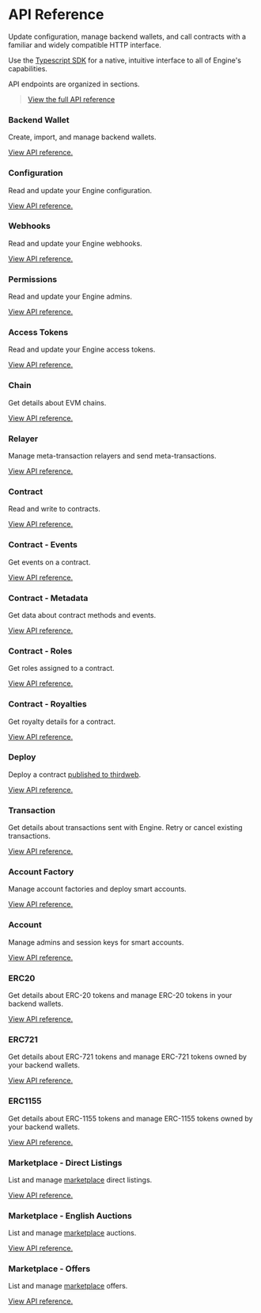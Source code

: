 
# API Reference

Update configuration, manage backend wallets, and call contracts with a familiar and widely compatible HTTP interface.

<Callout title="Using Typescript?" variant="info">

Use the [Typescript SDK](/infrastructure/engine/references/typescript) for a native, intuitive interface to all of Engine's capabilities.

</Callout>

API endpoints are organized in sections.

> [View the full API reference](https://redocly.github.io/redoc/?url=https://demo.web3api.thirdweb.com/json)

### Backend Wallet

Create, import, and manage backend wallets.

[View API reference.](https://redocly.github.io/redoc/?url=https://demo.web3api.thirdweb.com/json#tag/Backend-Wallet)

### Configuration

Read and update your Engine configuration.

[View API reference.](https://redocly.github.io/redoc/?url=https://demo.web3api.thirdweb.com/json#tag/Configuration)

### Webhooks

Read and update your Engine webhooks.

[View API reference.](https://redocly.github.io/redoc/?url=https://demo.web3api.thirdweb.com/json#tag/Webhooks)

### Permissions

Read and update your Engine admins.

[View API reference.](https://redocly.github.io/redoc/?url=https://demo.web3api.thirdweb.com/json#tag/Permissions)

### Access Tokens

Read and update your Engine access tokens.

[View API reference.](https://redocly.github.io/redoc/?url=https://demo.web3api.thirdweb.com/json#tag/Access-Tokens)

### Chain

Get details about EVM chains.

[View API reference.](https://redocly.github.io/redoc/?url=https://demo.web3api.thirdweb.com/json#tag/Relayer)

### Relayer

Manage meta-transaction relayers and send meta-transactions.

[View API reference.](https://redocly.github.io/redoc/?url=https://demo.web3api.thirdweb.com/json#tag/Chain)

### Contract

Read and write to contracts.

[View API reference.](https://redocly.github.io/redoc/?url=https://demo.web3api.thirdweb.com/json#tag/Contract)

### Contract - Events

Get events on a contract.

[View API reference.](https://redocly.github.io/redoc/?url=https://demo.web3api.thirdweb.com/json#tag/Contract-Events)

### Contract - Metadata

Get data about contract methods and events.

[View API reference.](https://redocly.github.io/redoc/?url=https://demo.web3api.thirdweb.com/json#tag/Contract-Metadata)

### Contract - Roles

Get roles assigned to a contract.

[View API reference.](https://redocly.github.io/redoc/?url=https://demo.web3api.thirdweb.com/json#tag/Contract-Roles)

### Contract - Royalties

Get royalty details for a contract.

[View API reference.](https://redocly.github.io/redoc/?url=https://demo.web3api.thirdweb.com/json#tag/Contract-Royalties)

### Deploy

Deploy a contract [published to thirdweb](https://thirdweb.com/explore).

[View API reference.](https://redocly.github.io/redoc/?url=https://demo.web3api.thirdweb.com/json#tag/contracts/deploy/overview)

### Transaction

Get details about transactions sent with Engine. Retry or cancel existing transactions.

[View API reference.](https://redocly.github.io/redoc/?url=https://demo.web3api.thirdweb.com/json#tag/Transaction)

### Account Factory

Manage account factories and deploy smart accounts.

[View API reference.](https://redocly.github.io/redoc/?url=https://demo.web3api.thirdweb.com/json#tag/Account-Factory)

### Account

Manage admins and session keys for smart accounts.

[View API reference.](https://redocly.github.io/redoc/?url=https://demo.web3api.thirdweb.com/json#tag/Account)

### ERC20

Get details about ERC-20 tokens and manage ERC-20 tokens in your backend wallets.

[View API reference.](https://redocly.github.io/redoc/?url=https://demo.web3api.thirdweb.com/json#tag/ERC20)

### ERC721

Get details about ERC-721 tokens and manage ERC-721 tokens owned by your backend wallets.

[View API reference.](https://redocly.github.io/redoc/?url=https://demo.web3api.thirdweb.com/json#tag/ERC721)

### ERC1155

Get details about ERC-1155 tokens and manage ERC-1155 tokens owned by your backend wallets.

[View API reference.](https://redocly.github.io/redoc/?url=https://demo.web3api.thirdweb.com/json#tag/ERC1155)

### Marketplace - Direct Listings

List and manage [marketplace](/contracts/explore/pre-built-contracts/marketplace) direct listings.

[View API reference.](https://redocly.github.io/redoc/?url=https://demo.web3api.thirdweb.com/json#tag/Marketplace-DirectListings)

### Marketplace - English Auctions

List and manage [marketplace](/contracts/explore/pre-built-contracts/marketplace) auctions.

[View API reference.](https://redocly.github.io/redoc/?url=https://demo.web3api.thirdweb.com/json#tag/Marketplace-EnglishAuctions)

### Marketplace - Offers

List and manage [marketplace](/contracts/explore/pre-built-contracts/marketplace) offers.

[View API reference.](https://redocly.github.io/redoc/?url=https://demo.web3api.thirdweb.com/json#tag/Marketplace-Offers)
